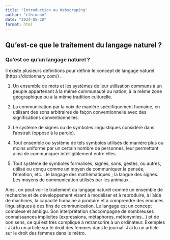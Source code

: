 ```yaml
---
title: "Introduction au Webscraping"
author: "cthiounn"
date: "2024-05-20"
format: html
---
```


## Qu'est-ce que le traitement du langage naturel ? 

### **Qu’est ce qu'un langage naturel ?**

Il existe plusieurs définitions pour définir le concept de langage naturel (https://dictionnary.com/) . 

1. Un ensemble de mots et les systèmes de leur utilisation communs à un peuple appartenant à la même communauté ou nation, à la même zone géographique ou à la même tradition culturelle.


2. La communication par la voix de manière spécifiquement humaine, en utilisant des sons arbitraires de façon conventionnelle avec des significations conventionnelles.


3. Le système de signes ou de symboles linguistiques considéré dans l'abstrait (opposé à la parole).


4. Tout ensemble ou système de tels symboles utilisés de manière plus ou moins uniforme par un certain nombre de personnes, leur permettant ainsi de communiquer intelligiblement entre elles.


5. Tout système de symboles formalisés, signes, sons, gestes, ou autres, utilisé ou conçu comme un moyen de communiquer la pensée, l’émotion, etc. : le langage des mathématiques ; la langue des signes. Les moyens de communication utilisés par les animaux.

Ainsi, on peut voir le traitement du langage naturel comme un ensemble de recherche et de développement visant à modéliser et à reproduire, à l’aide de machines, la capacité humaine à produire et à comprendre des énoncés linguistiques à des fins de communication.
Le langage est un concept complexe et ambigu. Son interprétation s’accompagne de nombreuses connaissances implicites (expressions, métaphores, métonymies...)  et de bon sens, ce qui est très compliqué à retranscrire à un ordinateur. 
Exemples : 
J’ai lu un article sur le droit des femmes dans le journal. 
J’ai lu un article sur le droit des femmes dans le métro. 
